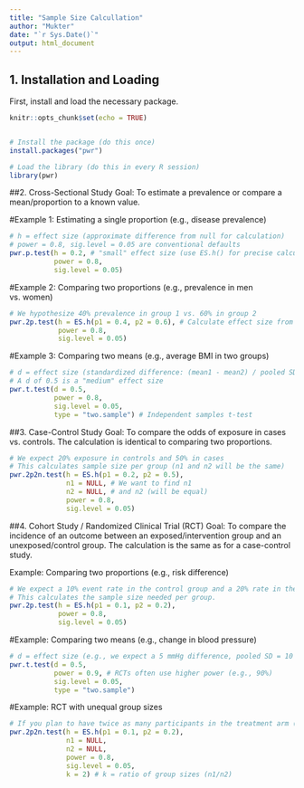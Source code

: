 ```yaml
---
title: "Sample Size Calcullation"
author: "Mukter"
date: "`r Sys.Date()`"
output: html_document
---
```


## 1. Installation and Loading
First, install and load the necessary package.


```r
knitr::opts_chunk$set(echo = TRUE)


# Install the package (do this once)
install.packages("pwr")

# Load the library (do this in every R session)
library(pwr)


```

##2. Cross-Sectional Study
Goal: To estimate a prevalence or compare a mean/proportion to a known value.

#Example 1: Estimating a single proportion (e.g., disease prevalence)



```r
# h = effect size (approximate difference from null for calculation)
# power = 0.8, sig.level = 0.05 are conventional defaults
pwr.p.test(h = 0.2, # "small" effect size (use ES.h() for precise calculation)
           power = 0.8,
           sig.level = 0.05)
```

#Example 2: Comparing two proportions (e.g., prevalence in men vs. women)

```r
# We hypothesize 40% prevalence in group 1 vs. 60% in group 2
pwr.2p.test(h = ES.h(p1 = 0.4, p2 = 0.6), # Calculate effect size from proportions
            power = 0.8,
            sig.level = 0.05)
```

#Example 3: Comparing two means (e.g., average BMI in two groups)

```r
# d = effect size (standardized difference: (mean1 - mean2) / pooled SD)
# A d of 0.5 is a "medium" effect size
pwr.t.test(d = 0.5,
           power = 0.8,
           sig.level = 0.05,
           type = "two.sample") # Independent samples t-test
```



##3. Case-Control Study
Goal: To compare the odds of exposure in cases vs. controls. The calculation is identical to comparing two proportions.


```r
# We expect 20% exposure in controls and 50% in cases
# This calculates sample size per group (n1 and n2 will be the same)
pwr.2p2n.test(h = ES.h(p1 = 0.2, p2 = 0.5),
              n1 = NULL, # We want to find n1
              n2 = NULL, # and n2 (will be equal)
              power = 0.8,
              sig.level = 0.05)
```

##4. Cohort Study / Randomized Clinical Trial (RCT)
Goal: To compare the incidence of an outcome between an exposed/intervention group and an unexposed/control group. The calculation is the same as for a case-control study.

Example: Comparing two proportions (e.g., risk difference)

```r
# We expect a 10% event rate in the control group and a 20% rate in the treatment group.
# This calculates the sample size needed per group.
pwr.2p.test(h = ES.h(p1 = 0.1, p2 = 0.2),
            power = 0.8,
            sig.level = 0.05)
```


#Example: Comparing two means (e.g., change in blood pressure)
```r
# d = effect size (e.g., we expect a 5 mmHg difference, pooled SD = 10 mmHg -> d = 0.5)
pwr.t.test(d = 0.5,
           power = 0.9, # RCTs often use higher power (e.g., 90%)
           sig.level = 0.05,
           type = "two.sample")
```


#Example: RCT with unequal group sizes

```r
# If you plan to have twice as many participants in the treatment arm (k = n1/n2 = 2)
pwr.2p2n.test(h = ES.h(p1 = 0.1, p2 = 0.2),
              n1 = NULL,
              n2 = NULL,
              power = 0.8,
              sig.level = 0.05,
              k = 2) # k = ratio of group sizes (n1/n2)
```




